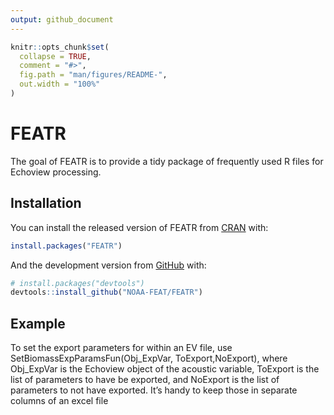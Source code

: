 ```yaml
---
output: github_document
---
```


<!-- README.md is generated from README.Rmd. Please edit that file -->

```r
knitr::opts_chunk$set(
  collapse = TRUE,
  comment = "#>",
  fig.path = "man/figures/README-",
  out.width = "100%"
)
```

# FEATR

<!-- badges: start -->
<!-- badges: end -->

The goal of FEATR is to provide a tidy package of frequently used R files for Echoview processing.

## Installation

You can install the released version of FEATR from [CRAN](https://CRAN.R-project.org) with:

``` r
install.packages("FEATR")
```

And the development version from [GitHub](https://github.com/) with:

``` r
# install.packages("devtools")
devtools::install_github("NOAA-FEAT/FEATR")
```
## Example

To set the export parameters for within an EV file, use SetBiomassExpParamsFun(Obj_ExpVar, ToExport,NoExport), where Obj_ExpVar is the Echoview object of the acoustic variable, ToExport is the list of parameters to have be exported, and NoExport is the list of parameters to not have exported. It's handy to keep those in separate columns of an excel file

